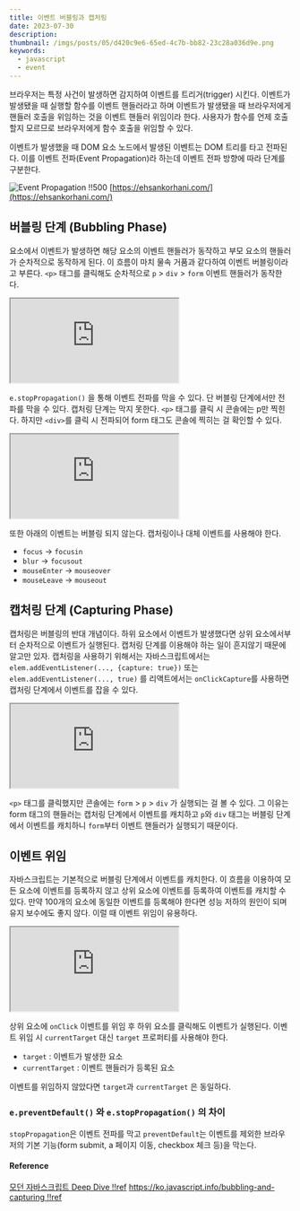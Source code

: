 ```yaml
---
title: 이벤트 버블링과 캡처링
date: 2023-07-30
description:
thumbnail: /imgs/posts/05/d420c9e6-65ed-4c7b-bb82-23c28a036d9e.png
keywords:
  - javascript
  - event
---
```


브라우저는 특정 사건이 발생하면 감지하여 이벤트를 트리거(trigger) 시킨다. 이벤트가 발생됐을 때 실행할 함수를 이벤트 핸들러라고 하며 이벤트가 발생됐을 때 브라우저에게 핸들러 호출을 위임하는 것을 이벤트 핸들러 위임이라 한다. 사용자가 함수를 언제 호출할지 모르므로 브라우저에게 함수 호출을 위임할 수 있다.

이벤트가 발생했을 때 DOM 요소 노드에서 발생된 이벤트는 DOM 트리를 타고 전파된다. 이를 이벤트 전파(Event Propagation)라 하는데 이벤트 전파 방향에 따라 단계를 구분한다.

![Event Propagation !!500](/imgs/posts/05/d420c9e6-65ed-4c7b-bb82-23c28a036d9e.png)
[https://ehsankorhani.com/](https://ehsankorhani.com/)

## 버블링 단계 (Bubbling Phase)

요소에서 이벤트가 발생하면 해당 요소의 이벤트 핸들러가 동작하고 부모 요소의 핸들러가 순차적으로 동작하게 된다. 이 흐름이 마치 물속 거품과 같다하여 이벤트 버블링이라고 부른다. `<p>` 태그를 클릭해도 순차적으로 `p` > `div` > `form` 이벤트 핸들러가 동작한다.

<iframe
  src="https://codesandbox.io/embed/post-05-3-xjjl4v?autoresize=1&expanddevtools=1&fontsize=14&hidenavigation=1&theme=dark"
  style={{
    width: '100%',
    height: '400px',
    border: '0',
    borderRadius: '4px',
    overflow: 'hidden',
  }}
  title="post-05[3]"
  allow="accelerometer; ambient-light-sensor; camera; encrypted-media; geolocation; gyroscope; hid; microphone; midi; payment; usb; vr; xr-spatial-tracking"
  sandbox="allow-forms allow-modals allow-popups allow-presentation allow-same-origin allow-scripts"
></iframe>

`e.stopPropagation()` 을 통해 이벤트 전파를 막을 수 있다. 단 버블링 단계에서만 전파를 막을 수 있다. 캡처링 단계는 막지 못한다. `<p>` 태그를 클릭 시 콘솔에는 p만 찍힌다. 하지만 `<div>`를 클릭 시 전파되어 form 태그도 콘솔에 찍히는 걸 확인할 수 있다.

<iframe
  src="https://codesandbox.io/embed/post-05-2-lgv7y5?autoresize=1&expanddevtools=1&fontsize=14&hidenavigation=1&theme=dark"
  style={{
    width: '100%',
    height: '400px',
    border: '0',
    borderRadius: '4px',
    overflow: 'hidden',
  }}
  title="post-05[2]"
  allow="accelerometer; ambient-light-sensor; camera; encrypted-media; geolocation; gyroscope; hid; microphone; midi; payment; usb; vr; xr-spatial-tracking"
  sandbox="allow-forms allow-modals allow-popups allow-presentation allow-same-origin allow-scripts"
></iframe>

또한 아래의 이벤트는 버블링 되지 않는다. 캡처링이나 대체 이벤트를 사용해야 한다.

- `focus` -> `focusin`<br/>
- `blur` -> `focusout`<br/>
- `mouseEnter` -> `mouseover`<br/>
- `mouseLeave` -> `mouseout`<br/>

## 캡처링 단계 (Capturing Phase)

캡처링은 버블링의 반대 개념이다. 하위 요소에서 이벤트가 발생했다면 상위 요소에서부터 순차적으로 이벤트가 실행된다. 캡처링 단계를 이용해야 하는 일이 흔지않기 때문에 알고만 있자. 캡처링을 사용하기 위해서는 자바스크립트에서는 `elem.addEventListener(..., {capture: true})` 또는 `elem.addEventListener(..., true)` 를 리액트에서는 `onClickCapture`를 사용하면 캡처링 단계에서 이벤트를 잡을 수 있다.

<iframe
  src="https://codesandbox.io/embed/post-05-3-xcdc6v?autoresize=1&expanddevtools=1&fontsize=14&hidenavigation=1&theme=dark"
  style={{
    width: '100%',
    height: '400px',
    border: '0',
    borderRadius: '4px',
    overflow: 'hidden',
  }}
  title="post-05[3]"
  allow="accelerometer; ambient-light-sensor; camera; encrypted-media; geolocation; gyroscope; hid; microphone; midi; payment; usb; vr; xr-spatial-tracking"
  sandbox="allow-forms allow-modals allow-popups allow-presentation allow-same-origin allow-scripts"
></iframe>

`<p>` 태그를 클릭했지만 콘솔에는 `form` > `p` > `div` 가 실행되는 걸 볼 수 있다. 그 이유는 form 태그의 핸들러는 캡처링 단계에서 이벤트를 캐치하고 `p`와 `div` 태그는 버블링 단계에서 이벤트를 캐치하니 `form`부터 이벤트 핸들러가 실행되기 때문이다.

## 이벤트 위임

자바스크립트는 기본적으로 버블링 단계에서 이벤트를 캐치한다. 이 흐름을 이용하여 모든 요소에 이벤트를 등록하지 않고 상위 요소에 이벤트를 등록하여 이벤트를 캐치할 수 있다.
만약 100개의 요소에 동일한 이벤트를 등록해야 한다면 성능 저하의 원인이 되며 유지 보수에도 좋지 않다. 이럴 때 이벤트 위임이 유용하다.

<iframe
  src="https://codesandbox.io/embed/angry-davinci-7r7zyd?autoresize=1&expanddevtools=1&fontsize=14&hidenavigation=1&theme=dark"
  style={{
    width: '100%',
    height: '400px',
    border: '0',
    borderRadius: '4px',
    overflow: 'hidden',
  }}
  title="angry-davinci-7r7zyd"
  allow="accelerometer; ambient-light-sensor; camera; encrypted-media; geolocation; gyroscope; hid; microphone; midi; payment; usb; vr; xr-spatial-tracking"
  sandbox="allow-forms allow-modals allow-popups allow-presentation allow-same-origin allow-scripts"
></iframe>

상위 요소에 `onClick` 이벤트를 위임 후 하위 요소를 클릭해도 이벤트가 실행된다. 이벤트 위임 시 `currentTarget` 대신 `target` 프로퍼티를 사용해야 한다.

- `target` : 이벤트가 발생한 요소<br/>
- `currentTarget` : 이벤트 핸들러가 등록된 요소

이벤트를 위임하지 않았다면 `target`과 `currentTarget` 은 동일하다.

### `e.preventDefault()` 와 `e.stopPropagation()` 의 차이

`stopPropagation`은 이벤트 전파를 막고
`preventDefault`는 이벤트를 제외한 브라우저의 기본 기능(form submit, a 페이지 이동, checkbox 체크 등)을 막는다.

#### Reference

[모던 자바스크립트 Deep Dive !!ref](#)
[https://ko.javascript.info/bubbling-and-capturing !!ref](https://ko.javascript.info/bubbling-and-capturing)
